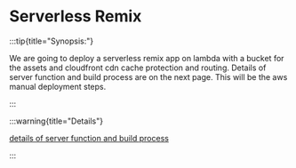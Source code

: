 # Serverless Remix

:::tip{title="Synopsis:"}

We are going to deploy a serverless remix app on lambda with a bucket for the assets and cloudfront cdn cache protection and routing. Details of server function and build process are on the next page. This will be the aws manual deployment steps.

:::

:::warning{title="Details"}

[details of server function and build process](/scenarios/dynamic-hosting/function-details)

:::
